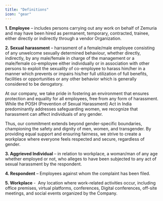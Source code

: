 ```yaml
---
title: "Definitions"
icon: "gear"
---
```


**1. Employee** – includes persons carrying out any work on behalf of Zemuria and may have been hired as permanent, temporary, contracted, trainee, either directly or indirectly through a vendor Organization.

**2. Sexual harassment** – harrasment of a female/male employee consisting of any unwelcome sexually determined behaviour, whether directly, indirectly, by any male/female in charge of the management or a male/female co-employee either individually or in association with other persons to exploit the sexuality of co-employee to harass him/her in a manner which prevents or impairs his/her full utilization of full benefits, facilities or opportunities or any other behavior which is generally considered to be derogatory.

At our company, we take pride in fostering an environment that ensures protection and equality for all employees, free from any form of harassment. While the POSH (Prevention of Sexual Harassment) Act in India predominantly addresses safeguarding women, we recognize that harassment can affect individuals of any gender. 

Thus, our commitment extends beyond gender-specific boundaries, championing the safety and dignity of men, women, and transgender. By providing equal support and ensuring fairness, we strive to create a workplace where everyone feels respected and secure, regardless of gender.

**3. Aggrieved Individual** – in relation to workplace, a woman/man of any age whether employed or not, who alleges to have been subjected to any act of sexual harassment by the respondent.

**4. Respondent** – Employees against whom the complaint has been filed.      

**5. Workplace** -  Any location where work-related activities occur, including office premises, virtual platforms, conferences, Digital conferences, off-site meetings, and social events organized by the Company.